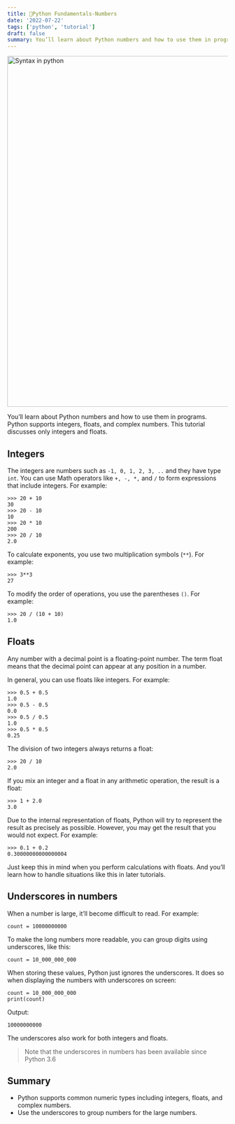 ```yaml
---
title: 🐍Python Fundamentals-Numbers
date: '2022-07-22'
tags: ['python', 'tutorial']
draft: false
summary: You’ll learn about Python numbers and how to use them in programs.
---
```


<div className="grid place-items-center">
  <img
    className="inline rounded-lg"
    src="https://raw.githubusercontent.com/fiqgant/fiqlab/main/public/static/images/blog/python_syntax_sample.png"
    alt="Syntax in python"
    width="800"
    height="800"
  />
</div>

You’ll learn about Python numbers and how to use them in programs.
Python supports integers, floats, and complex numbers. This tutorial discusses only integers and floats.

## Integers
The integers are numbers such as `-1, 0, 1, 2, 3, ..` and they have type `int`.
You can use Math operators like `+, -, *,` and `/` to form expressions that include integers. For example:


```console
>>> 20 + 10
30
>>> 20 - 10
10
>>> 20 * 10
200
>>> 20 / 10
2.0
```

To calculate exponents, you use two multiplication symbols (`**`). For example:

```console
>>> 3**3
27
```

To modify the order of operations, you use the parentheses `()`. For example:

```console
>>> 20 / (10 + 10)
1.0
```

## Floats
Any number with a decimal point is a floating-point number. The term float means that the decimal point can appear at any position in a number.

In general, you can use floats like integers. For example:

```console
>>> 0.5 + 0.5
1.0
>>> 0.5 - 0.5
0.0
>>> 0.5 / 0.5
1.0
>>> 0.5 * 0.5
0.25
```

The division of two integers always returns a float:

```console
>>> 20 / 10
2.0
```

If you mix an integer and a float in any arithmetic operation, the result is a float:

```console
>>> 1 + 2.0
3.0
```

Due to the internal representation of floats, Python will try to represent the result as precisely as possible. However, you may get the result that you would not expect. For example:

```console
>>> 0.1 + 0.2
0.30000000000000004
```

Just keep this in mind when you perform calculations with floats. And you’ll learn how to handle situations like this in later tutorials.

## Underscores in numbers

When a number is large, it’ll become difficult to read. For example:

```console
count = 10000000000
```

To make the long numbers more readable, you can group digits using underscores, like this:

```console
count = 10_000_000_000
```

When storing these values, Python just ignores the underscores. It does so when displaying the numbers with underscores on screen:

```console
count = 10_000_000_000
print(count)
```

Output:

```console
10000000000
```

The underscores also work for both integers and floats.

> Note that the underscores in numbers has been available since Python 3.6

## Summary
- Python supports common numeric types including integers, floats, and complex numbers.
- Use the underscores to group numbers for the large numbers.